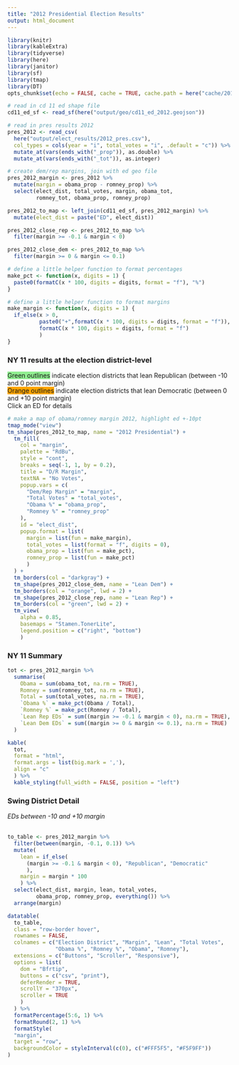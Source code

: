 ```yaml
---
title: "2012 Presidential Election Results"
output: html_document
---
```


```r
library(knitr)
library(kableExtra)
library(tidyverse)
library(here)
library(janitor)
library(sf)
library(tmap)
library(DT)
opts_chunk$set(echo = FALSE, cache = TRUE, cache.path = here("cache/2012_pres/"))
```

```r
# read in cd 11 ed shape file
cd11_ed_sf <- read_sf(here("output/geo/cd11_ed_2012.geojson"))

# read in pres results 2012
pres_2012 <- read_csv(
  here("output/elect_results/2012_pres.csv"),
  col_types = cols(year = "i", total_votes = "i", .default = "c")) %>%
  mutate_at(vars(ends_with("_prop")), as.double) %>%
  mutate_at(vars(ends_with("_tot")), as.integer)

# create dem/rep margins, join with ed geo file
pres_2012_margin <- pres_2012 %>%
  mutate(margin = obama_prop - romney_prop) %>%
  select(elect_dist, total_votes, margin, obama_tot,
         romney_tot, obama_prop, romney_prop)

pres_2012_to_map <- left_join(cd11_ed_sf, pres_2012_margin) %>%
  mutate(elect_dist = paste("ED", elect_dist))

pres_2012_close_rep <- pres_2012_to_map %>%
  filter(margin >= -0.1 & margin < 0)

pres_2012_close_dem <- pres_2012_to_map %>%
  filter(margin >= 0 & margin <= 0.1)

# define a little helper function to format percentages
make_pct <- function(x, digits = 1) {
  paste0(formatC(x * 100, digits = digits, format = "f"), "%")
}

# define a little helper function to format margins
make_margin <- function(x, digits = 1) {
  if_else(x > 0,
          paste0("+",formatC(x * 100, digits = digits, format = "f")),
          formatC(x * 100, digits = digits, format = "f")
          )
}
```

### NY 11 results at the election district-level

<span style="background-color:lightgreen">Green outlines</span> indicate election districts that lean Republican (between -10 and 0 point margin)  
<span style="background-color:orange">Orange outlines</span> indicate election districts that lean Democratic (between 0 and +10 point margin)  
Click an ED for details  

```r

# make a map of obama/romney margin 2012, highlight ed +-10pt
tmap_mode("view")
tm_shape(pres_2012_to_map, name = "2012 Presidential") +
  tm_fill(
    col = "margin",
    palette = "RdBu",
    style = "cont",
    breaks = seq(-1, 1, by = 0.2),
    title = "D/R Margin",
    textNA = "No Votes",
    popup.vars = c(
      "Dem/Rep Margin" = "margin",
      "Total Votes" = "total_votes",
      "Obama %" = "obama_prop",
      "Romney %" = "romney_prop"
    ),
    id = "elect_dist",
    popup.format = list(
      margin = list(fun = make_margin),
      total_votes = list(format = "f", digits = 0),
      obama_prop = list(fun = make_pct),
      romney_prop = list(fun = make_pct)
      )
  ) +
  tm_borders(col = "darkgray") +
  tm_shape(pres_2012_close_dem, name = "Lean Dem") +
  tm_borders(col = "orange", lwd = 2) +
  tm_shape(pres_2012_close_rep, name = "Lean Rep") +
  tm_borders(col = "green", lwd = 2) +
  tm_view(
    alpha = 0.85,
    basemaps = "Stamen.TonerLite",
    legend.position = c("right", "bottom")
    )
```

### NY 11 Summary
```r
tot <- pres_2012_margin %>%
  summarise(
    Obama = sum(obama_tot, na.rm = TRUE),
    Romney = sum(romney_tot, na.rm = TRUE),
    Total = sum(total_votes, na.rm = TRUE),
    `Obama %` = make_pct(Obama / Total),
    `Romney %` = make_pct(Romney / Total),
    `Lean Rep EDs` = sum((margin >= -0.1 & margin < 0), na.rm = TRUE),
    `Lean Dem EDs` = sum((margin >= 0 & margin <= 0.1), na.rm = TRUE)
  )

kable(
  tot,
  format = "html",
  format.args = list(big.mark = ','),
  align = "c"
  ) %>%
  kable_styling(full_width = FALSE, position = "left")
```


### Swing District Detail
*EDs between -10 and +10 margin*  
<br>
```r
to_table <- pres_2012_margin %>%
  filter(between(margin, -0.1, 0.1)) %>%
  mutate(
    lean = if_else(
      (margin >= -0.1 & margin < 0), "Republican", "Democratic"
      ),
    margin = margin * 100
    ) %>%
  select(elect_dist, margin, lean, total_votes,
         obama_prop, romney_prop, everything()) %>%
  arrange(margin)

datatable(
  to_table,
  class = "row-border hover",
  rownames = FALSE,
  colnames = c("Election District", "Margin", "Lean", "Total Votes",
               "Obama %", "Romney %", "Obama", "Romney"),
  extensions = c("Buttons", "Scroller", "Responsive"),
  options = list(
    dom = "Bfrtip",
    buttons = c("csv", "print"),
    deferRender = TRUE,
    scrollY = "370px",
    scroller = TRUE
    )
  ) %>%
  formatPercentage(5:6, 1) %>%
  formatRound(2, 1) %>%
  formatStyle(
  "margin",
  target = "row",
  backgroundColor = styleInterval(c(0), c("#FFF5F5", "#F5F9FF"))
)
```
